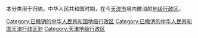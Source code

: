 本分类用于归纳，中华人民共和国时期，在今[[天津市|天津市]]境内撤消的[[地级行政区|地级行政区]]。

[[Category:已撤销的中华人民共和国地级行政区|Category:已撤销的中华人民共和国地级行政区]]
[[Category:已撤消的中华人民共和国天津行政区划|Category:已撤消的中华人民共和国天津行政区划]]
[[Category:天津地级行政区|Category:天津地级行政区]]